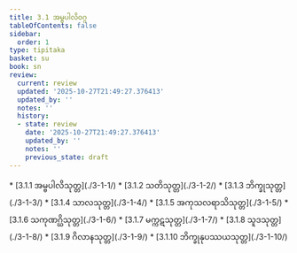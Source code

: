 ```yaml
---
title: 3.1 အမ္ဗပါလိဝဂ္ဂ
tableOfContents: false
sidebar:
  order: 1
type: tipitaka
basket: su
book: sn
review:
  current: review
  updated: '2025-10-27T21:49:27.376413'
  updated_by: ''
  notes: ''
  history:
  - state: review
    date: '2025-10-27T21:49:27.376413'
    updated_by: ''
    notes: ''
    previous_state: draft
---
```



<ReviewStatus review={frontmatter.review} showDetails={true} />

<HypothesisAnnotation frontmatter={frontmatter} />

<DynamicBreadcrumb />



<TableOfContents book="sn" section="3.1">
* [3.1.1 အမ္ဗပါလိသုတ္တ](./3-1-1/)
* [3.1.2 သတိသုတ္တ](./3-1-2/)
* [3.1.3 ဘိက္ခုသုတ္တ](./3-1-3/)
* [3.1.4 သာလသုတ္တ](./3-1-4/)
* [3.1.5 အကုသလရာသိသုတ္တ](./3-1-5/)
* [3.1.6 သကုဏဂ္ဃိသုတ္တ](./3-1-6/)
* [3.1.7 မက္ကဋသုတ္တ](./3-1-7/)
* [3.1.8 သူဒသုတ္တ](./3-1-8/)
* [3.1.9 ဂိလာနသုတ္တ](./3-1-9/)
* [3.1.10 ဘိက္ခုနုပဿယသုတ္တ](./3-1-10/)
</TableOfContents>